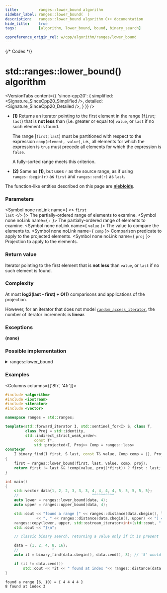 ```yaml
---
title:         ranges::lower_bound algorithm
sidebar_label: ranges::lower_bound(  )
description:   ranges::lower_bound algorithm C++ documentation
hide_title:    true
tags:          [algorithm, lower_bound, bound, binary_search]

cppreference_origin_rel: w/cpp/algorithm/ranges/lower_bound
---
```



{/* Codes */}


# std::ranges::lower_bound() algorithm

<VersionTabs content={{
	'since-cpp20': {
		simplified:	<Signature_SinceCpp20_Simplified />,
		detailed:	<Signature_SinceCpp20_Detailed />,
	}
}} />

- **(1)** Returns an iterator pointing to the first element in the range [`first`; `last`) that is **not less** than (i.e. greater or equal to) `value`,
  or `last` if no such element is found.

  The range [`first`; `last`) must be partitioned with respect to the expression `comp(element, value)`, i.e.,
  all elements for which the expression is `true` must precede all elements for which the expression is `false`.

  A fully-sorted range meets this criterion.

- **(2)** Same as **(1)**, but uses `r` as the source range, as if using `ranges::begin(r)` as `first` and `ranges::end(r)` as `last`.

The function-like entities described on this page are [**niebloids**](/docs/std/algo/niebloids).

### Parameters

<SymbolTable>

  <Symbol none noLink name={ <> <code>first</code> <br/> <code>last</code> </> }>
    The partially-ordered range of elements to examine.
  </Symbol>
  <Symbol none noLink name={ <code>r</code> }>
    The partially-ordered range of elements to examine.
  </Symbol>
  <Symbol none noLink name={ <code>value</code> }>
    The value to compare the elements to.
  </Symbol>
  <Symbol none noLink name={ <code>comp</code> }>
    Comparison predicate to apply to the projected elements.
  </Symbol>
  <Symbol none noLink name={ <code>proj</code> }>
    Projection to apply to the elements.
  </Symbol>

</SymbolTable>

### Return value

Iterator pointing to the first element that is **not less** than `value`, or `last` if no such element is found.

### Complexity

At most **log2(last - first) + O(1)** comparisons and applications of the projection.

However, for an iterator that does not model [`random_access_iterator`](#), the number of iterator increments is **linear**.

### Exceptions

**(none)**

### Possible implementation

<details>
<summary>ranges::lower_bound</summary>

```cpp
struct lower_bound_fn
{
    template<std::forward_iterator I, std::sentinel_for<I> S,
             class T, class Proj = std::identity,
             std::indirect_strict_weak_order<
                 const T*,
                 std::projected<I, Proj>> Comp = ranges::less>
    constexpr I operator()(I first, S last, const T& value,
                           Comp comp = {}, Proj proj = {}) const
    {
        I it;
        std::iter_difference_t<I> count, step;
        count = std::ranges::distance(first, last);

        while (count > 0)
        {
            it = first;
            step = count / 2;
            ranges::advance(it, step, last);
            if (comp(std::invoke(proj, *it), value))
            {
                first = ++it;
                count -= step + 1;
            }
            else
                count = step;
        }
        return first;
    }

    template<ranges::forward_range R, class T, class Proj = std::identity,
             std::indirect_strict_weak_order<
                 const T*,
                 std::projected<ranges::iterator_t<R>, Proj>> Comp = ranges::less>
    constexpr ranges::borrowed_iterator_t<R>
        operator()(R&& r, const T& value, Comp comp = {}, Proj proj = {}) const
    {
        return (*this)(ranges::begin(r), ranges::end(r), value,
                       std::ref(comp), std::ref(proj));
    }
};

inline constexpr lower_bound_fn lower_bound;
```

</details>

### Examples

<Columns columns={['8fr', '4fr']}>
<div>

```cpp title='Main.cpp' showLineNumbers
#include <algorithm>
#include <iostream>
#include <iterator>
#include <vector>

namespace ranges = std::ranges;

template<std::forward_iterator I, std::sentinel_for<I> S, class T,
         class Proj = std::identity,
         std::indirect_strict_weak_order<
             const T*,
             std::projected<I, Proj>> Comp = ranges::less>
constexpr
    I binary_find(I first, S last, const T& value, Comp comp = {}, Proj proj = {})
{
    first = ranges::lower_bound(first, last, value, comp, proj);
    return first != last && !comp(value, proj(*first)) ? first : last;
}

int main()
{
    std::vector data{1, 2, 2, 3, 3, 3, 4, 4, 4, 4, 5, 5, 5, 5, 5};
    //                                 ^^^^^^^^^^
    auto lower = ranges::lower_bound(data, 4);
    auto upper = ranges::upper_bound(data, 4);

    std::cout << "found a range [" << ranges::distance(data.cbegin(), lower)
              << ", " << ranges::distance(data.cbegin(), upper) << ") = { ";
    ranges::copy(lower, upper, std::ostream_iterator<int>(std::cout, " "));
    std::cout << "}\n";

    // classic binary search, returning a value only if it is present

    data = {1, 2, 4, 8, 16};
    //               ^
    auto it = binary_find(data.cbegin(), data.cend(), 8); // '5' would return end()

    if (it != data.cend())
        std::cout << *it << " found at index "<< ranges::distance(data.cbegin(), it);
}
```

</div>
<div>

```plaintext title="Output"
found a range [6, 10) = { 4 4 4 4 }
8 found at index 3
```

</div>
</Columns>
